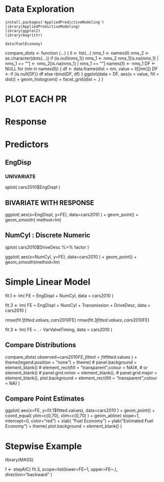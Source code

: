 # Data Exploration

    install.packages('AppliedPredictiveModeling')
    library(AppliedPredictiveModeling)
    library(ggplot2)
    library(magrittr)

    data(FuelEconomy)


compare_dists <- function (...) 
{
    ll <- list(...)
    nms_1 <- names(ll)
    nms_2 <- as.character(dots(...))
    if (is.null(nms_1)) 
        nms_1 <- nms_2
    nms_1[is.na(nms_1) | nms_1 == ""] <- nms_2[is.na(nms_1) | 
        nms_1 == ""]
    names(ll) <- nms_1
    DF <- NULL
    for (nm in names(ll)) {
        df <- data.frame(dist = nm, value = ll[[nm]])
        DF <- if (is.null(DF)) 
            df
        else rbind(DF, df)
    }
    ggplot(data = DF, aes(x = value, fill = dist)) + geom_histogram() + 
        facet_grid(dist ~ .)
}


# PLOT EACH PR

# Response


# Predictors

## EngDisp
### UNIVARIATE
qplot( cars2010$EngDispl )



## BIVARIATE WITH RESPONSE
ggplot( aes(x=EngDispl, y=FE), data=cars2010 ) +
  geom_point() +
  geom_smooth( method=lm)



## NumCyl : Discrete Numeric
qplot( cars2010$DriveDesc %>% factor )


ggplot( aes(x=NumCyl, y=FE), data=cars2010 ) +
  geom_point() +
  geom_smooth(method=lm)


# Simple Linear Model

fit.1 <- lm( FE ~ EngDispl + NumCyl, data = cars2010 )


fit.3 <- lm( FE ~ EngDispl + NumCyl + Transmission + DriveDesc, data = cars2010 )

rmse(fit.1$fitted.values, cars2010$FE)
rmse(fit.3$fitted.values, cars2010$FE)

fit.3 <- lm( FE ~ . - VarValveTiming, data = cars2010 )

## Compare Distributions
compare_dists( observed=cars2010$FE, fitted=fit$fitted.values ) +
  theme(legend.position = "none") +
  theme(
    # panel.background = element_blank() # element_rect(fill = "transparent",colour = NA)#, # or element_blank()
    # panel.grid.minor = element_blank(), 
    # panel.grid.major = element_blank(),
    plot.background  = element_rect(fill = "transparent",colour = NA)
  )


## Compare Point Estimates

ggplot( aes(x=FE, y=fit.1$fitted.values), data=cars2010 ) + geom_point() + 
  coord_equal( ylim=c(0,70), xlim=c(0,70) ) + 
  geom_abline( slope=1, intercept=0, color="red") +
  xlab( "Fuel Economy") + 
  ylab("Estimated Fuel Economy") + 
  theme( plot.background = element_blank() )

# Stepwise Example

library(MASS)

f <- stepAIC( fit.3, scope=list(lower=FE~1, upper=FE~.), direction="backward" ) 
